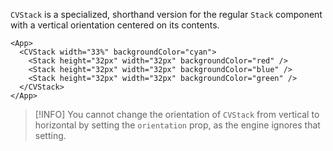 `CVStack` is a specialized, shorthand version for the regular `Stack` component with a vertical orientation centered on its contents.

```xmlui-pg copy display name="Example: CVStack"
<App>
  <CVStack width="33%" backgroundColor="cyan">
    <Stack height="32px" width="32px" backgroundColor="red" />
    <Stack height="32px" width="32px" backgroundColor="blue" />
    <Stack height="32px" width="32px" backgroundColor="green" />
  </CVStack>
</App>
```

>[!INFO]
> You cannot change the orientation of `CVStack` from vertical to horizontal by setting the `orientation` prop, as the engine ignores that setting.
